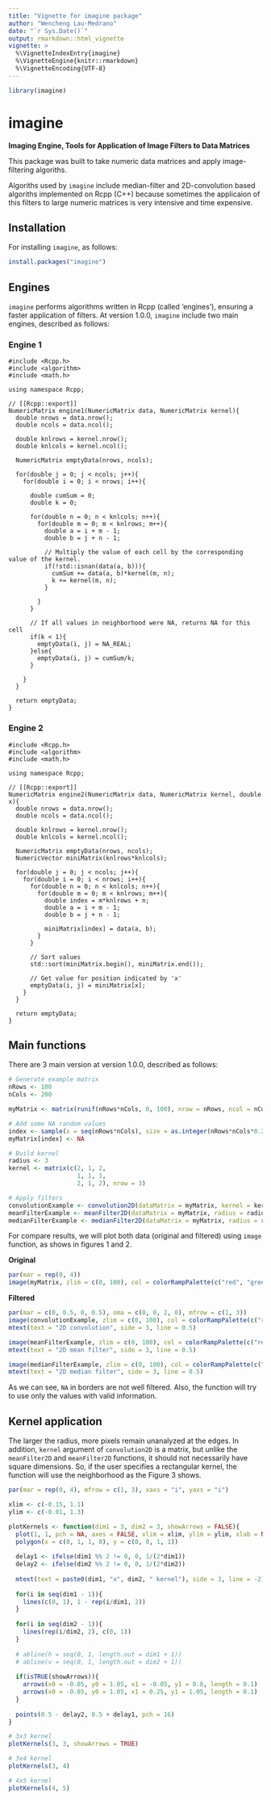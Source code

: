 ```yaml
---
title: "Vignette for imagine package"
author: "Wencheng Lau-Medrano"
date: "`r Sys.Date()`"
output: rmarkdown::html_vignette
vignette: >
  %\VignetteIndexEntry{imagine}
  %\VignetteEngine{knitr::rmarkdown}
  %\VignetteEncoding{UTF-8}
---
```


```r
library(imagine)
```

# imagine

**Imaging Engine, Tools for Application of Image Filters to Data Matrices**

This package was built to take numeric data matrices and apply image-filtering algoriths.

Algoriths used by `imagine` include median-filter and 2D-convolution based algoriths implemented on Rcpp (C++) because sometimes the applicaion of this filters to large numeric matrices is very intensive and time expensive.


## Installation

For installing `imagine`, as follows:

```r
install.packages("imagine")
```

## Engines
`imagine` performs algorithms written in Rcpp (called 'engines'), ensuring a faster application of filters. At version 1.0.0, `imagine` include two main engines, described as follows:

### Engine 1
```Rcpp
#include <Rcpp.h>
#include <algorithm>
#include <math.h>

using namespace Rcpp;

// [[Rcpp::export]]
NumericMatrix engine1(NumericMatrix data, NumericMatrix kernel){
  double nrows = data.nrow();
  double ncols = data.ncol();

  double knlrows = kernel.nrow();
  double knlcols = kernel.ncol();

  NumericMatrix emptyData(nrows, ncols);

  for(double j = 0; j < ncols; j++){
    for(double i = 0; i < nrows; i++){

      double cumSum = 0;
      double k = 0;

      for(double n = 0; n < knlcols; n++){
        for(double m = 0; m < knlrows; m++){
          double a = i + m - 1;
          double b = j + n - 1;

          // Multiply the value of each cell by the corresponding value of the kernel.
          if(!std::isnan(data(a, b))){
            cumSum += data(a, b)*kernel(m, n);
            k += kernel(m, n);
          }

        }
      }

      // If all values in neighborhood were NA, returns NA for this cell
      if(k < 1){
        emptyData(i, j) = NA_REAL;
      }else{
        emptyData(i, j) = cumSum/k;
      }

    }
  }

  return emptyData;
}

```

### Engine 2
```Rcpp
#include <Rcpp.h>
#include <algorithm>
#include <math.h>

using namespace Rcpp;

// [[Rcpp::export]]
NumericMatrix engine2(NumericMatrix data, NumericMatrix kernel, double x){
  double nrows = data.nrow();
  double ncols = data.ncol();

  double knlrows = kernel.nrow();
  double knlcols = kernel.ncol();

  NumericMatrix emptyData(nrows, ncols);
  NumericVector miniMatrix(knlrows*knlcols);

  for(double j = 0; j < ncols; j++){
    for(double i = 0; i < nrows; i++){
      for(double n = 0; n < knlcols; n++){
        for(double m = 0; m < knlrows; m++){
          double index = m*knlrows + n;
          double a = i + m - 1;
          double b = j + n - 1;

          miniMatrix[index] = data(a, b);
        }
      }

      // Sort values 
      std::sort(miniMatrix.begin(), miniMatrix.end());

      // Get value for position indicated by 'x'
      emptyData(i, j) = miniMatrix[x];
    }
  }

  return emptyData;
}

```

## Main functions

There are 3 main version at version 1.0.0, described as follows:

```r
# Generate example matrix
nRows <- 100
nCols <- 200

myMatrix <- matrix(runif(nRows*nCols, 0, 100), nrow = nRows, ncol = nCols)

# Add some NA random values
index <- sample(x = seq(nRows*nCols), size = as.integer(nRows*nCols*0.2), replace = FALSE)
myMatrix[index] <- NA

# Build kernel
radius <- 3
kernel <- matrix(c(2, 1, 2,
                   1, 1, 1,
                   2, 1, 2), nrow = 3)

# Apply filters
convolutionExample <- convolution2D(dataMatrix = myMatrix, kernel = kernel)
meanFilterExample <- meanFilter2D(dataMatrix = myMatrix, radius = radius)
medianFilterExample <- medianFilter2D(dataMatrix = myMatrix, radius = radius)

```

For compare results, we will plot both data (original and filtered) using `image` function, as shows in figures 1 and 2.

**Original**

```r
par(mar = rep(0, 4))
image(myMatrix, zlim = c(0, 100), col = colorRampPalette(c("red", "green"))(1e3))
```


**Filtered**

```r
par(mar = c(0, 0.5, 0, 0.5), oma = c(0, 0, 2, 0), mfrow = c(1, 3))
image(convolutionExample, zlim = c(0, 100), col = colorRampPalette(c("red", "green"))(1e3), axes = FALSE)
mtext(text = "2D convolution", side = 3, line = 0.5)

image(meanFilterExample, zlim = c(0, 100), col = colorRampPalette(c("red", "green"))(1e3), axes = FALSE)
mtext(text = "2D mean filter", side = 3, line = 0.5)

image(medianFilterExample, zlim = c(0, 100), col = colorRampPalette(c("red", "green"))(1e3), axes = FALSE)
mtext(text = "2D median filter", side = 3, line = 0.5)
```


As we can see, `NA` in borders are not well filtered. Also, the function will try to use only the values with valid information. 

## Kernel application
The larger the radius, more pixels remain unanalyzed at the edges. In addition, `kernel` argument of `convolution2D` is a matrix, but unlike the `meanFilter2D` and `meanFilter2D` functions, it should not necessarily have square dimensions. So, if the user specifies a rectangular kernel, the function will use the neighborhood as the Figure 3 shows. 

```r
par(mar = rep(0, 4), mfrow = c(1, 3), xaxs = "i", yaxs = "i")

xlim <- c(-0.15, 1.1)
ylim <- c(-0.01, 1.3)

plotKernels <- function(dim1 = 3, dim2 = 3, showArrows = FALSE){
  plot(1, 1, pch = NA, axes = FALSE, xlim = xlim, ylim = ylim, xlab = NA, ylab = NA)
  polygon(x = c(0, 1, 1, 0), y = c(0, 0, 1, 1))
  
  delay1 <- ifelse(dim1 %% 2 != 0, 0, 1/(2*dim1))
  delay2 <- ifelse(dim2 %% 2 != 0, 0, 1/(2*dim2))
  
  mtext(text = paste0(dim1, "x", dim2, " kernel"), side = 3, line = -2)
  
  for(i in seq(dim1 - 1)){
    lines(c(0, 1), 1 - rep(i/dim1, 2))
  }
  
  for(i in seq(dim2 - 1)){
    lines(rep(i/dim2, 2), c(0, 1))
  }
  
  # abline(h = seq(0, 1, length.out = dim1 + 1))
  # abline(v = seq(0, 1, length.out = dim2 + 1))
  
  if(isTRUE(showArrows)){
    arrows(x0 = -0.05, y0 = 1.05, x1 = -0.05, y1 = 0.8, length = 0.1)
    arrows(x0 = -0.05, y0 = 1.05, x1 = 0.25, y1 = 1.05, length = 0.1)
  }
  
  points(0.5 - delay2, 0.5 + delay1, pch = 16)
}

# 3x3 kernel
plotKernels(3, 3, showArrows = TRUE)

# 3x4 kernel
plotKernels(3, 4)

# 4x5 kernel
plotKernels(4, 5)
```



